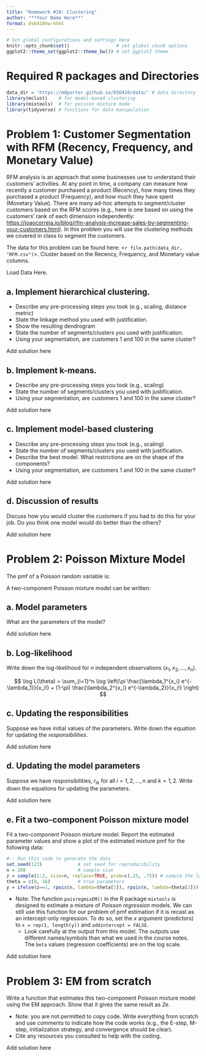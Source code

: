 ```yaml
---
title: "Homework #10: Clustering" 
author: "**Your Name Here**"
format: ds6410hw-html
---
```


```r
# Set global configurations and settings here
knitr::opts_chunk$set()                 # set global chunk options
ggplot2::theme_set(ggplot2::theme_bw()) # set ggplot2 theme
```

# Required R packages and Directories {.unnumbered .unlisted}

```r
data_dir = 'https://mdporter.github.io/DS6410/data/' # data directory
library(mclust)    # for model-based clustering
library(mixtools)  # for poisson mixture mode
library(tidyverse) # functions for data manipulation   
```

# Problem 1: Customer Segmentation with RFM (Recency, Frequency, and Monetary Value)

RFM analysis is an approach that some businesses use to understand their customers' activities. At any point in time, a company can measure how recently a customer purchased a product (Recency), how many times they purchased a product (Frequency), and how much they have spent (Monetary Value). There are many ad-hoc attempts to segment/cluster customers based on the RFM scores (e.g., here is one based on using the customers' rank of each dimension independently: <https://joaocorreia.io/blog/rfm-analysis-increase-sales-by-segmenting-your-customers.html>). In this problem you will use the clustering methods we covered in class to segment the customers. 


The data for this problem can be found here: <`r file.path(data_dir, "RFM.csv")`>. Cluster based on the Recency, Frequency, and Monetary value columns.


::: {.callout-note title="Solution"}
Load Data Here.
:::


## a. Implement hierarchical clustering. 

- Describe any pre-processing steps you took (e.g., scaling, distance metric)
- State the linkage method you used with justification. 
- Show the resulting dendrogram
- State the number of segments/clusters you used with justification. 
- Using your segmentation, are customers 1 and 100 in the same cluster?     
    
::: {.callout-note title="Solution"}
Add solution here
:::


## b. Implement k-means.  

- Describe any pre-processing steps you took (e.g., scaling)
- State the number of segments/clusters you used with justification. 
- Using your segmentation, are customers 1 and 100 in the same cluster?     
    
::: {.callout-note title="Solution"}
Add solution here
:::

## c. Implement model-based clustering

- Describe any pre-processing steps you took (e.g., scaling)
- State the number of segments/clusters you used with justification. 
- Describe the best model. What restrictions are on the shape of the components?
- Using your segmentation, are customers 1 and 100 in the same cluster?     

::: {.callout-note title="Solution"}
Add solution here
:::

## d. Discussion of results

Discuss how you would cluster the customers if you had to do this for your job. Do you think one model would do better than the others? 

::: {.callout-note title="Solution"}
Add solution here
:::


# Problem 2: Poisson Mixture Model

The pmf of a Poisson random variable is:
\begin{align*}
f_k(x; \lambda_k) = \frac{\lambda_k^x e^{-\lambda_k}}{x!}
\end{align*}

A two-component Poisson mixture model can be written:
\begin{align*}
f(x; \theta) = \pi \frac{\lambda_1^x e^{-\lambda_1}}{x!} + (1-\pi) \frac{\lambda_2^x e^{-\lambda_2}}{x!}
\end{align*}



## a. Model parameters

What are the parameters of the model? 

::: {.callout-note title="Solution"}
Add solution here
:::

## b. Log-likelihood

Write down the log-likelihood for $n$ independent observations ($x_1, x_2, \ldots, x_n$). 

::: {.callout-note title="Solution"}
$$
\log L(\theta) = \sum_{i=1}^n  \log \left(\pi \frac{\lambda_1^{x_i} e^{-\lambda_1}}{x_i!} + (1-\pi) \frac{\lambda_2^{x_i} e^{-\lambda_2}}{x_i!}
\right)
$$
:::

## c. Updating the responsibilities

Suppose we have initial values of the parameters. Write down the equation for updating the *responsibilities*. 

::: {.callout-note title="Solution"}
Add solution here
:::

## d. Updating the model parameters

Suppose we have responsibilities, $r_{ik}$ for all $i=1, 2, \ldots, n$ and $k=1,2$. Write down the equations for updating the parameters. 

::: {.callout-note title="Solution"}
Add solution here
:::

## e. Fit a two-component Poisson mixture model 

Fit a two-component Poisson mixture model. Report the estimated parameter values and show a plot of the estimated mixture pmf for the following data:

```r
#-- Run this code to generate the data
set.seed(123)             # set seed for reproducibility
n = 200                   # sample size
z = sample(1:2, size=n, replace=TRUE, prob=c(.25, .75)) # sample the latent class
theta = c(8, 16)          # true parameters
y = ifelse(z==1, rpois(n, lambda=theta[1]), rpois(n, lambda=theta[2]))
```

- Note: The function `poisregmixEM()` in the R package `mixtools` is designed to estimate a mixture of *Poisson regression* models. We can still use this function for our problem of pmf estimation if it is recast as an intercept-only regression. To do so, set the $x$ argument (predictors) to `x = rep(1, length(y))` and `addintercept = FALSE`. 
    - Look carefully at the output from this model. The outputs use different names/symbols than what we used in the course notes. The `beta` values (regression coefficients) are on the log scale.

::: {.callout-note title="Solution"}
Add solution here
:::

# Problem 3: EM from scratch

Write a function that estimates this two-component Poisson mixture model using the EM approach. Show that it gives the same result as *2e*. 

- Note: you are not permitted to copy code.  Write everything from scratch and use comments to indicate how the code works (e.g., the E-step, M-step, initialization strategy, and convergence should be clear). 
- Cite any resources you consulted to help with the coding. 


::: {.callout-note title="Solution"}
Add solution here
:::


    

